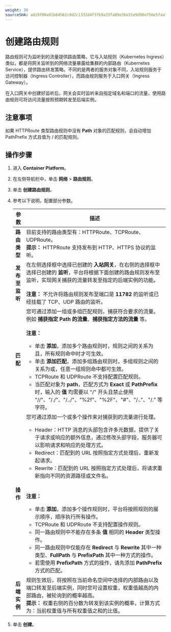 ```yaml
---
weight: 30
sourceSHA: ad29f80a91b84562c9d2c1332d4f37b9a33fa09e3be31e9d98e756e5faa75994
---
```


# 创建路由规则

路由规则可为监听到的流量提供路由策略，它与入站规则（Kubernetes Ingress）类似，都是将网关监听到的网络流量暴露给集群的内部路由（Kubernetes Service），提供路由转发策略。不同的是两者的服务对象不同，入站规则服务于访问控制器（Ingress Controller），而路由规则服务于入口网关（Ingress Gateway）。

在入口网关中创建好监听后，网关会实时监听来自指定域名和端口的流量，使用路由规则可将访问流量按照预期转发至后端实例。

## 注意事项

如果 HTTPRoute 类型路由规则中没有 **Path** 对象的匹配规则，会自动增加 PathPrefix 方式且值为 / 的匹配规则。

## 操作步骤

1. 进入 **Container Platform**。

2. 在左侧导航栏中，单击 **网络** > **路由规则**。

3. 单击 **创建路由规则**。

4. 参考以下说明，配置部分参数。

   | 参数                   | 描述                                                                                                                                                                                                                                                                                                                                                                                                                                                                                                                                                                                                                                                                                                                                                                                        |
   | --------------------- | ----------------------------------------------------------------------------------------------------------------------------------------------------------------------------------------------------------------------------------------------------------------------------------------------------------------------------------------------------------------------------------------------------------------------------------------------------------------------------------------------------------------------------------------------------------------------------------------------------------------------------------------------------------------------------------------------------------------------------------------------------------------------------------------------- |
   | **路由类型**          | 目前支持的路由类型有：HTTPRoute、TCPRoute、UDPRoute。<br />**提示：** HTTPRoute 支持发布到 HTTP、HTTPS 协议的监听。                                                                                                                                                                                                                                                                                                                                                                                                                                                                                                                                                                                                                                              |
   | **发布至监听**       | 在左侧选择框中选择已创建的 **入站网关**，在右侧的选择框中选择已创建的 **监听**，平台将根据下面创建的路由规则发布至监听，实现网关捕获的流量转发至指定的后端实例的功能。<br /><br />**注意：** 不允许将路由规则发布至端口是 **11782** 的监听或已经挂载了 TCP、UDP 路由的监听。                                                                                                                                                                                                                                                                                                                                                                                                                                                                            |
   | **匹配**              | 您可通过添加一组或多组匹配规则，捕获符合要求的流量。例如 **捕获指定 Path 的流量**、**捕获指定方法的流量** 等。<br /><br />**注意：** <ul><li>单击 **添加**，添加多个路由规则时，规则之间的关系为且，所有规则命中时才可生效。</li><li>单击 **添加匹配**，添加多组路由规则时，多组规则之间的关系为或，任意一组规则命中都可生效。</li><li>TCPRoute 和 UDPRoute 不支持配置匹配规则。</li><li>当匹配对象为 **path**，匹配方式为 **Exact** 或 **PathPrefix** 时，输入的 **值** 均需要以 "/" 开头且禁止使用 "//"、"/./"、"/../"、"%2f"、"%2F"、"#"、"/.."、"/." 等字符。</li></ul>                                                                                                                                  |
   | **操作**              | 您可通过添加一个或多个操作来对捕获到的流量进行处理。<ul><li>Header：HTTP 消息的头部包含许多元数据，提供了关于请求或响应的额外信息，通过修改头部字段，服务器可以影响请求和响应的处理方式。</li><li>Redirect：匹配到的 URL 按照指定方式处理后，重新发起请求。</li><li>Rewrite：匹配到的 URL 按照指定方式处理后，将请求重新指向不同的资源路径或文件名。</li></ul><br /><br />**注意：** <ul><li>单击 **添加**，添加多个操作规则时，平台将按照规则的展示顺序，顺序执行所有操作。</li><li>TCPRoute 和 UDPRoute 不支持配置操作规则。</li><li>同一路由规则中不能存在多条 **值** 相同的 **Header** 类型操作。</li><li>同一路由规则中仅能存在 **Redirect** 与 **Rewrite** 其中一种类型、**FullPath** 与 **PrefixPath** 其中一种方式的操作。</li><li>若需使用 **PrefixPath** 方式的操作，请先添加 **PathPrefix** 方式的匹配。</li></ul> |
   | **后端实例**          | 规则生效后，将按照在当前命名空间中选择的内部路由以及端口转发至后端实例，同时您可设置权重，权重值越高的内部路由，被轮询到的概率越高。<br />**提示：** 权重右侧的百分数为转发到该实例的概率，计算方式为：当前权重值与所有权重值之和的比值。                                                                                                                                                                                                                                                                                                                                                                                                                                                                                                                                                                                    |

5. 单击 **创建**。
